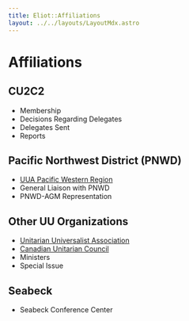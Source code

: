 ```yaml
---
title: Eliot::Affiliations
layout: ../../layouts/LayoutMdx.astro
---
```


# Affiliations

## CU2C2 

- Membership
- Decisions Regarding Delegates
- Delegates Sent
- Reports

## Pacific Northwest District (PNWD)

- [UUA Pacific Western Region](https://www.uua.org/pacific-western)
- General Liaison with PNWD
- PNWD-AGM Representation

## Other UU Organizations

- [Unitarian Universalist Association](https://www.uua.org/)
- [Canadian Unitarian Council](https://cuc.ca/)
- Ministers
- Special Issue

## Seabeck

- Seabeck Conference Center
